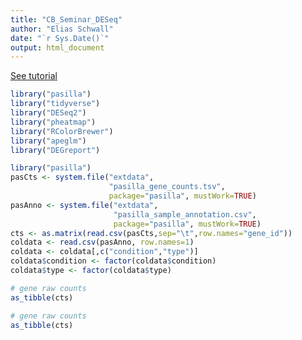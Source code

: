 ```yaml
---
title: "CB_Seminar_DESeq"
author: "Elias Schwall"
date: "`r Sys.Date()`"
output: html_document
---
```


[See tutorial](https://introtogenomics.readthedocs.io/en/latest/2021.11.11.DeseqTutorial.html)
```r
library("pasilla")
library("tidyverse")
library("DESeq2")
library("pheatmap")
library("RColorBrewer")
library("apeglm")
library("DEGreport")
```

```r
library("pasilla")
pasCts <- system.file("extdata",
                      "pasilla_gene_counts.tsv",
                      package="pasilla", mustWork=TRUE)
pasAnno <- system.file("extdata",
                       "pasilla_sample_annotation.csv",
                       package="pasilla", mustWork=TRUE)
cts <- as.matrix(read.csv(pasCts,sep="\t",row.names="gene_id"))
coldata <- read.csv(pasAnno, row.names=1)
coldata <- coldata[,c("condition","type")]
coldata$condition <- factor(coldata$condition)
coldata$type <- factor(coldata$type)

# gene raw counts
as_tibble(cts)

# gene raw counts
as_tibble(cts)
```

